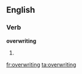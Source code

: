 ==English==

===Verb===
'''overwriting'''

#{{present participle of|[[overwrite]]}}

[[fr:overwriting]]
[[ta:overwriting]]